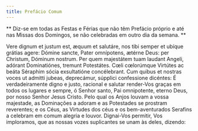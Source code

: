 ```yaml
---
title: Prefácio Comum
---
```


**
Diz-se em todas as Festas e Férias que não têm Prefácio próprio e até nas
Missas dos Domingos, se não celebradas em outro dia da semana.
**

<div class="grid grid-cols-2 gap-5">
  <span class="text-justify">
    Vere dignum et justum est, æquum et salutáre, nos tibi semper et ubíque
    grátias agere: Dómine sancte, Pater omnípotens, ætérne Deus: per Christum,
    Dóminum nostrum. Per quem majestátem tuam laudant Angeli, adórant
    Dominatiónes, tremunt Potestátes. Cœli cœlorúmque Virtútes ac beáta Séraphim
    sócia exsultatióne concélebrant. Cum quibus et nostras voces ut admitti
    jubeas, deprecámur, súpplici confessione dicéntes:
  </span>
  <span class="text-justify">
    É verdadeiramente digno e justo, racional e salutar render-Vos graças em
    todos os lugares e sempre, ó Senhor santo, Pai omnipotente, eterno Deus, por
    nosso Senhor Jesus Cristo. Pelo qual os Anjos louvam a vossa majestade, as
    Dominações a adoram e as Potestades se prostram reverentes; e os Céus, as
    Virtudes dos céus e os bem-aventurados Serafins a celebram em comum alegria
    e louvor. Dignai-Vos permitir, Vos imploramos, que as nossas vozes
    suplicantes se unam às deles, dizendo:
  </span>
</div>
